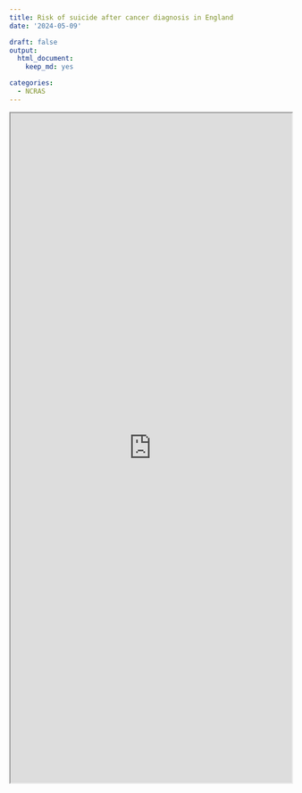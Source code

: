 ```yaml
---
title: Risk of suicide after cancer diagnosis in England
date: '2024-05-09'

draft: false
output:
  html_document:
    keep_md: yes  

categories:
  - NCRAS
---
```


<iframe width="100%" height="1200" name="iframe" src="https://yangjustinc.github.io/2024-ncras/"></iframe>
